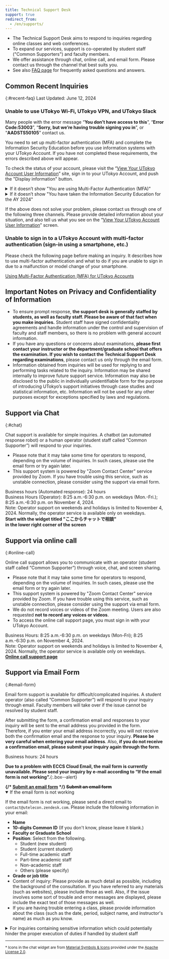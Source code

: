 ```yaml
---
title: Technical Support Desk
support: true
redirect_from:
  - /en/supports/
---
```



<Emergency />


* The Technical Support Desk aims to respond to inquiries regarding online classes and web conferences.
* To expand our services, support is co-operated by student staff ("Common Supporters") and faculty members.
* We offer assistance through chat, online call, and email form. Please contact us through the channel that best suits you. 
* See also [FAQ page](/en/faq/) for frequently asked questions and answers.

## Common Recent Inquiries
{:#recent-faq}
Last Updated: June 12, 2024

### Unable to use UTokyo Wi-Fi, UTokyo VPN, and UTokyo Slack
Many people with the error message “**You don’t have access to this**”, “**Error Code:53003**”,  “**Sorry, but we’re having trouble signing you in**”, or “**AADSTS50105**” contact us. 

You need to set up multi-factor authentication (MFA) and complete the Information Security Education before you use information systems with your UTokyo Account. If you have not completed these requirements, the errors described above will appear.

To check the status of your account, please visit the “[View Your UTokyo Account User Information](https://login.adm.u-tokyo.ac.jp/my/)” site, sign in to your UTokyo Account, and push the "Display information" button.

<details>
<summary>If it doesn’t show "You are using Multi-Factor Authentication (MFA)"</summary>
You have not completed the application for MFA of your UTokyo Account. You have to complete the initial setup for MFA and start using it.
- The error message “You don’t have access to this” or “Error Code:53003” appears when you try to use UTokyo Wi-Fi, VPN, and Slack.
- Please refer to the following page for instructions on how to finish the initial setup procedures. Please complete all steps, until “Step 4”, to finish the initial setup procedures, and please note that it will take 40 minutes for the MFA settings to be reflected in the whole system after these procedures.  
[Initial Setup Procedures for Multi-Factor Authentication for UTokyo Accounts](/en/utokyo_account/mfa/initial/)
</details>

<details>
<summary>If it doesn’t show "You have taken the Information Security Education for the AY 2024"</summary>
You have not completed the Information Security Education for the AY 2024. You have to take it and pass the confirmation test.
- The error message “Sorry, but we’re having trouble signing you in” or “AADSTS50105” appears when you try to use UTokyo Wi-Fi, VPN, and Slack.
- Please refer to the following page for instructions on how to take the course. You need to score a perfect result on the confirmation test.  
[FY2024 Information Security Education](https://univtokyo.sharepoint.com/sites/Security/SitePages/en/Information_Security_Education_2024.aspx)
</details>

If the above does not solve your problem, please contact us through one of the following three channels. Please provide detailed information about your situation, and also tell us what you see on the “[View Your UTokyo Account User Information](https://login.adm.u-tokyo.ac.jp/my/)” screen.

### Unable to sign in to a UTokyo Account with multi-factor authentication (sign-in using a smartphone, etc.)
Please check the following page before making an inquiry. It describes how to use multi-factor authentication and what to do if you are unable to sign in due to a malfunction or model change of your smartphone.

[Using Multi-Factor Authentication (MFA) for UTokyo Accounts](/en/utokyo_account/mfa/)

## Important Notes on Privacy and Confidentiality of Information 

* To ensure prompt response, **the support desk is generally staffed by students, as well as faculty staff. Please be aware of that fact when you make inquiries.** Student staff have signed confidentiality agreements and handle information under the control and supervision of faculty and staff members, so there is no problem with general account information.
* If you have any questions or concerns about examinations, **please first contact your instructor or the department/graduate school that offers the examination. If you wish to contact the Technical Support Desk regarding examinations**, please contact us only through the email form. 
* Information obtained from inquiries will be used for replying to and performing tasks related to the inquiry. Information may be shared internally to improve future support service. Information may also be disclosed to the public in individually unidentifiable form for the purpose of introducing UTokyo’s support initiatives through case studies and statistical information, etc. Information will not be used for any other purposes except for exceptions specified by laws and regulations.

## Support via Chat
{:#chat}

Chat support is available for simple inquiries. A chatbot (an automated response robot) or a human operator (student staff called “Common Supporter”) will respond to your inquiries.

* Please note that it may take some time for operators to respond, depending on the volume of inquiries. In such cases, please use the email form or try again later.
* This support system is powered by "Zoom Contact Center" service provided by Zoom. If you have trouble using this service, such as unstable connection, please consider using the support via email form.

<div>Business hours (Automated response): 24 hours</div>
<div>Business Hours (Operator): 8:25 a.m.-6:30 p.m. on weekdays (Mon.-Fri.); 8:25 a.m.-6:30  p.m. on November 4, 2024.</div>
<div>Note: Operator support on weekends and holidays is limited to November 4, 2024. Normally, the operator service is available only on weekdays.</div>

<b class="box center">
Start with the widget titled "ここからチャットで相談"<br />in the lower right corner of the screen
</b>


## Support via online call
{:#online-call}

Online call support allows you to communicate with an operator (student staff called “Common Supporter”) through voice, chat, and screen sharing.

* Please note that it may take some time for operators to respond, depending on the volume of inquiries. In such cases, please use the email form or try again later.
* This support system is powered by "Zoom Contact Center" service provided by Zoom. If you have trouble using this service, such as unstable connection, please consider using the support via email form.
* We do not record voices or videos of the Zoom meeting. Users are also requested **not to record any voices or videos**.
* To access the online call support page, you must sign in with your UTokyo Account.

<div>Business Hours: 8:25 a.m.-6:30 p.m. on weekdays (Mon-Fri); 8:25 a.m.-6:30 p.m. on November 4, 2024.</div>
<div>Note: Operator support on weekends and holidays is limited to November 4, 2024. Normally, the operator service is available only on weekdays.</div>

<b class="box center">
<a href="https://login.adm.u-tokyo.ac.jp/support/">Online call support page</a> 
</b>


## Support via Email Form
{:#email-form}

Email form support is available for difficult/complicated inquiries. A student operator (also called “Common Supporter”) will respond to your inquiry through email. Faculty members will take over if the issue cannot be resolved by student staff.

After submitting the form, a confirmation email and responses to your inquiry will be sent to the email address you provided in the form. Therefore, if you enter your email address incorrectly, you will not receive both the confirmation email and the response to your inquiry. **Please be very careful when entering your email address**. Also, **if you do not receive a confirmation email, please submit your inquiry again through the form**.

<div>Business hours: 24 hours</div>


**Due to a problem with ECCS Cloud Email, the mail form is currently unavailable. Please send your inquiry by e-mail according to “If the email form is not working”.**{:.box--alert}

<b class="box center">
    {/* <a href="https://forms.gle/ASFmXTbgNwncrWL28">Submit an email form</a> */}
    <s>Submit an email form</s>
</b>

<details open>
<summary>If the email form is not working</summary>

If the email form is not working, please send a direct email to `contact@utelecon.zendesk.com`. Please include the following information in your email:

- **Name**
- **10-digits Common ID** (If you don't know, please leave it blank.)
- **Faculty or Graduate School**
- **Position**: Select from the following.
    - Student (new student)
    - Student (current student)
    - Full-time academic staff
    - Part-time academic staff
    - Non-academic staff
    - Others (please specify)
- **Grade or job title**
- Content of inquiry: Please provide as much detail as possible, including the background of the consultation. If you have referred to any materials (such as websites), please include those as well. Also, if the issue involves some sort of trouble and error messages are displayed, please include the exact text of those messages as well.
- If you are having trouble entering a class, please provide information about the class (such as the date, period, subject name, and instructor's name) as much as you know.
</details>

<details>
<summary>For inquiries containing sensitive information which could potentially hinder the proper execution of duties if handled by student staff</summary>
For inquiries containing sensitive information which could potentially hinder the proper execution of duties if handled by student staff, special handling will be conducted via a dedicated form as described below.

- Information is considered to be sensitive if **there is a possibility that a member of student staff is a relevant party to the inquiry and this could cause a problematic situation**. An example of such sensitive content would be information regarding a student's grades.
    - Unless this condition is met, contents such as personal accounts and contact information, information related to operations performed in the system, and internal information of departments and laboratories are NOT considered to be sensitive. Since student staff have signed necessary agreements and handle information under the control and supervision of faculty and staff members, there is no problem with the handling of these kinds of information.
- Inquiries submitted through the dedicated form will be addressed solely by faculty and staff members, unlike regular inquiries. However, we will ask for the sections you deem sensitive and the reasons why in this form, and if the inquiry seems not to be considered sensitive, we may ask you to allow handling the inquiry by student staff.
- The number of faculty and staff members who respond is limited. Therefore, it takes longer time to respond than regular inquiries, at least a few days.

If your inquiry does not contain sensitive information, please use the regular inquiry form above instead of this dedicated form.

<b class="box center">
    <a href="https://forms.gle/taieQjW4JHyUzG6c7">Submit an email form (Exclusive for Inquiries Containing Sensitive Information)</a>
</b>
</details>

---

<small>* Icons in the chat widget are from <a href="https://fonts.google.com/icons">Material Symbols & Icons</a> provided under the <a href="https://www.apache.org/licenses/LICENSE-2.0">Apache License 2.0</a>.</small>
